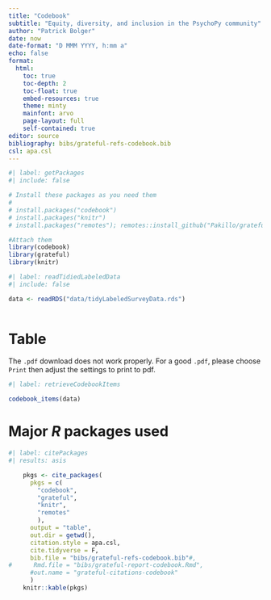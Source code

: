 ```yaml
---
title: "Codebook"
subtitle: "Equity, diversity, and inclusion in the PsychoPy community"
author: "Patrick Bolger"
date: now
date-format: "D MMM YYYY, h:mm a"
echo: false
format: 
  html:
    toc: true
    toc-depth: 2
    toc-float: true
    embed-resources: true
    theme: minty
    mainfont: arvo
    page-layout: full
    self-contained: true
editor: source
bibliography: bibs/grateful-refs-codebook.bib
csl: apa.csl
---
```


```r
#| label: getPackages
#| include: false

# Install these packages as you need them
#
# install.packages("codebook")
# install.packages("knitr")
# install.packages("remotes"); remotes::install_github("Pakillo/grateful")

#Attach them
library(codebook)
library(grateful)
library(knitr)

```

```r
#| label: readTidiedLabeledData
#| include: false

data <- readRDS("data/tidyLabeledSurveyData.rds")
              
```

# Table

::: {.callout-warning}
The `.pdf` download does not work properly. For a good `.pdf`, please choose `Print` then adjust the settings to print to pdf.
:::

```r
#| label: retrieveCodebookItems

codebook_items(data)

```

# Major *R* packages used

```r
#| label: citePackages
#| results: asis

    pkgs <- cite_packages(
      pkgs = c(
        "codebook",
        "grateful",
        "knitr",
        "remotes"
        ),
      output = "table", 
      out.dir = getwd(),
      citation.style = apa.csl,
      cite.tidyverse = F,
      bib.file = "bibs/grateful-refs-codebook.bib"#,
#      Rmd.file = "bibs/grateful-report-codebook.Rmd",
      #out.name = "grateful-citations-codebook"
      )
    knitr::kable(pkgs)

```
